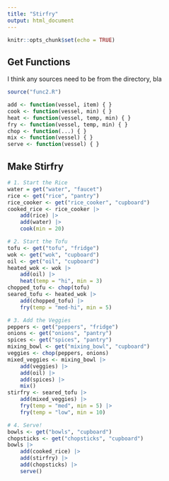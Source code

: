 ```yaml
---
title: "Stirfry"
output: html_document
---
```


```r
knitr::opts_chunk$set(echo = TRUE)
```

## Get Functions

I think any sources need to be from the directory, bla

```r
source("func2.R")
```

```r
add <- function(vessel, item) { }
cook <- function(vessel, min) { }
heat <- function(vessel, temp, min) { }
fry <- function(vessel, temp, min) { }
chop <- function(...) { }
mix <- function(vessel) { }
serve <- function(vessel) { }
```

## Make Stirfry

```r
# 1. Start the Rice
water = get("water", "faucet")
rice <- get("rice", "pantry")
rice_cooker <- get("rice_cooker", "cupboard")
cooked_rice <- rice_cooker |>
    add(rice) |>
    add(water) |>
    cook(min = 20)

# 2. Start the Tofu
tofu <- get("tofu", "fridge")
wok <- get("wok", "cupboard")
oil <- get("oil", "cupboard")
heated_wok <- wok |>
    add(oil) |>
    heat(temp = "hi", min = 3)
chopped_tofu <- chop(tofu)
seared_tofu <- heated_wok |>
    add(chopped_tofu) |>
    fry(temp = "med-hi", min = 5)

# 3. Add the Veggies
peppers <- get("peppers", "fridge")
onions <- get("onions", "pantry")
spices <- get("spices", "pantry")
mixing_bowl <- get("mixing_bowl", "cupboard")
veggies <- chop(peppers, onions)
mixed_veggies <- mixing_bowl |>
    add(veggies) |>
    add(oil) |>
    add(spices) |>
    mix()
stirfry <- seared_tofu |>
    add(mixed_veggies) |>
    fry(temp = "med", min = 5) |>
    fry(temp = "low", min = 10)

# 4. Serve!
bowls <- get("bowls", "cupboard")
chopsticks <- get("chopsticks", "cupboard")
bowls |>
    add(cooked_rice) |>
    add(stirfry) |>
    add(chopsticks) |>
    serve()
```
